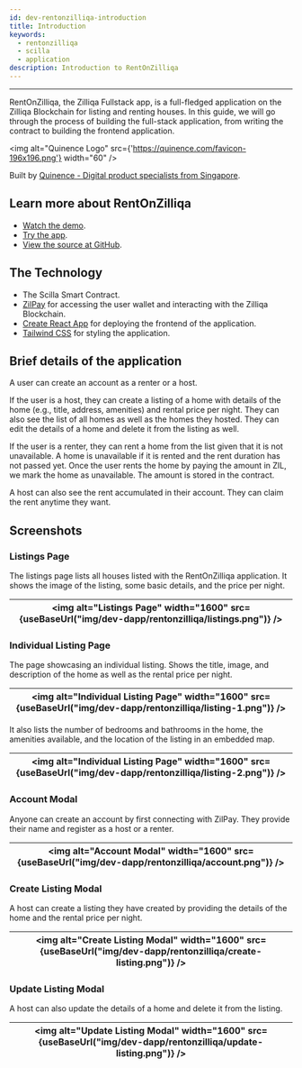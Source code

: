 ```yaml
---
id: dev-rentonzilliqa-introduction
title: Introduction
keywords:
  - rentonzilliqa
  - scilla
  - application
description: Introduction to RentOnZilliqa
---
```


---


RentOnZilliqa, the Zilliqa Fullstack app, is a full-fledged application on the Zilliqa Blockchain for listing and renting houses. In this guide, we will go through the process of building the full-stack application, from writing the contract to building the frontend application.

<img
  alt="Quinence Logo"
  src={'https://quinence.com/favicon-196x196.png'}
  width="60"
/>

Built by [Quinence - Digital product specialists from Singapore](https://quinence.com).

## Learn more about RentOnZilliqa

- [Watch the demo](https://www.loom.com/share/7f9530f80de34ba6be8b9a954f331e47).
- [Try the app](https://rentonzilliqa-frontend.vercel.app).
- [View the source at GitHub](https://github.com/Quinence/zilliqa-fullstack-app).

## The Technology

- The Scilla Smart Contract.
- [ZilPay](https://zilpay.io) for accessing the user wallet and interacting with the Zilliqa Blockchain.
- [Create React App](https://github.com/facebook/create-react-app) for deploying the frontend of the application.
- [Tailwind CSS](https://tailwindcss.com) for styling the application.

## Brief details of the application

A user can create an account as a renter or a host.

If the user is a host, they can create a listing of a home with details of the home (e.g., title, address, amenities) and rental price per night. They can also see the list of all homes as well as the homes they hosted. They can edit the details of a home and delete it from the listing as well.

If the user is a renter, they can rent a home from the list given that it is not unavailable. A home is unavailable if it is rented and the rent duration has not passed yet. Once the user rents the home by paying the amount in ZIL, we mark the home as unavailable. The amount is stored in the contract.

A host can also see the rent accumulated in their account. They can claim the rent anytime they want.

## Screenshots

### Listings Page

The listings page lists all houses listed with the RentOnZilliqa application. It shows the image of the listing, some basic details, and the price per night.

| <img alt="Listings Page" width="1600" src={useBaseUrl("img/dev-dapp/rentonzilliqa/listings.png")} /> |
| ---------------------------------------------------------------------------------------------------- |

### Individual Listing Page

The page showcasing an individual listing. Shows the title, image, and description of the home as well as the rental price per night.

| <img alt="Individual Listing Page" width="1600" src={useBaseUrl("img/dev-dapp/rentonzilliqa/listing-1.png")} /> |
| --------------------------------------------------------------------------------------------------------------- |

It also lists the number of bedrooms and bathrooms in the home, the amenities available, and the location of the listing in an embedded map.

| <img alt="Individual Listing Page" width="1600" src={useBaseUrl("img/dev-dapp/rentonzilliqa/listing-2.png")} /> |
| --------------------------------------------------------------------------------------------------------------- |

### Account Modal

Anyone can create an account by first connecting with ZilPay. They provide their name and register as a host or a renter.

| <img alt="Account Modal" width="1600" src={useBaseUrl("img/dev-dapp/rentonzilliqa/account.png")} /> |
| --------------------------------------------------------------------------------------------------- |

### Create Listing Modal

A host can create a listing they have created by providing the details of the home and the rental price per night.

| <img alt="Create Listing Modal" width="1600" src={useBaseUrl("img/dev-dapp/rentonzilliqa/create-listing.png")} /> |
| ----------------------------------------------------------------------------------------------------------------- |

### Update Listing Modal

A host can also update the details of a home and delete it from the listing.

| <img alt="Update Listing Modal" width="1600" src={useBaseUrl("img/dev-dapp/rentonzilliqa/update-listing.png")} /> |
| ----------------------------------------------------------------------------------------------------------------- |
